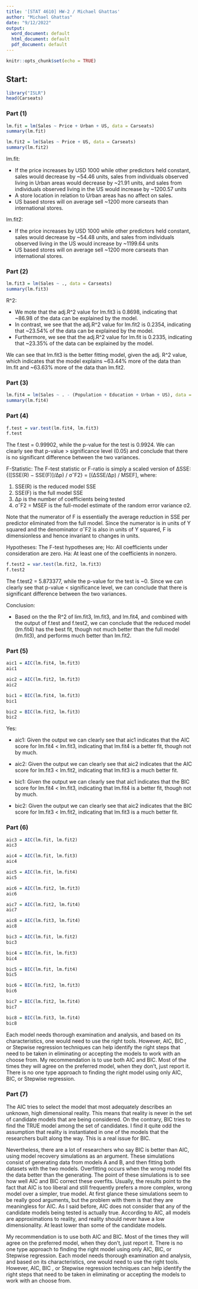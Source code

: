 ```yaml
---
title: '[STAT 4610] HW-2 / Michael Ghattas'
author: "Michael Ghattas"
date: "9/12/2022"
output:
  word_document: default
  html_document: default
  pdf_document: default
---
```


```r
knitr::opts_chunk$set(echo = TRUE)
```

## Start:

```r
library("ISLR")
head(Carseats)
```


### Part (1)

```r
lm.fit = lm(Sales ~ Price + Urban + US, data = Carseats)
summary(lm.fit)

lm.fit2 = lm(Sales ~ Price + US, data = Carseats)
summary(lm.fit2)
```
lm.fit:

*   If the price increases by USD 1000 while other predictors held constant, sales would decrease by ~54.46 units, sales from individuals observed living in Urban areas would decrease by ~21.91 units, and sales from individuals observed living in the US would increase by ~1200.57 units
*   A store location in relation to Urban areas has no affect on sales.
*   US based stores will on average sell ~1200 more carseats than international stores.

lm.fit2:

*   If the price increases by USD 1000 while other predictors held constant, sales would decrease by ~54.48 units, and sales from individuals observed living in the US would increase by ~1199.64 units
*   US based stores will on average sell ~1200 more carseats than international stores.


### Part (2)

```r
lm.fit3 = lm(Sales ~ ., data = Carseats)
summary(lm.fit3)
```

R^2:

*   We mote that the adj.R^2 value for lm.fit3 is 0.8698, indicating that ~86.98 of the data can be explained by the model.
*   In contrast, we see that the adj.R^2 value for lm.fit2 is 0.2354, indicating that ~23.54% of the data can be explained by the model.
*   Furthermore, we see that the adj.R^2 value for lm.fit is 0.2335, indicating that ~23.35% of the data can be explained by the model.

We can see that lm.fit3 is the better fitting model, given the adj. R^2 value, which indicates that the model explains ~63.44% more of the data than lm.fit and ~63.63% more of the data than lm.fit2.


### Part (3)

```r
lm.fit4 = lm(Sales ~ . - (Population + Education + Urban + US), data = Carseats)
summary(lm.fit4)
```


### Part (4)

```r
f.test = var.test(lm.fit4, lm.fit3)
f.test
```

The f.test = 0.99902, while the p-value for the test is 0.9924. We can clearly see that p-value > significance level (0.05) and conclude that there is no significant difference between the two variances.

F-Statistic: The F-test statistic or F-ratio is simply a scaled version of ∆SSE: {([SSE(R) − SSE(F)]/∆p) / σˆF2} = [(∆SSE/∆p) / MSEF], where:

  1.    SSE(R) is the reduced model SSE
  2.    SSE(F) is the full model SSE
  3.    ∆p is the number of coefficients being tested
  4.    σˆF2 = MSEF is the full-model estimate of the random error variance σ2.

Note that the numerator of F is essentially the average reduction in SSE per predictor eliminated from the full model.
Since the numerator is in units of Y squared and the denominator σˆF2 is also in units of Y squared, F is dimensionless and hence invariant to changes in units.

Hypotheses: The F-test hypotheses are;
  Ho:   All coefficients under consideration are zero.
  Ha:   At least one of the coefficients in nonzero.
  
```r
f.test2 = var.test(lm.fit2, lm.fit3)
f.test2
```

The f.test2 = 5.873377, while the p-value for the test is ~0. Since we can clearly see that p-value < significance level, we can conclude that there is significant difference between the two variances.

Conclusion:

*   Based on the the R^2 of lim.fit3, lm.fit3, and lm.fit4, and combined with the output of f.test and f.test2, we can conclude that the reduced model (lm.fit4) has the best fit, though not much better than the full model (lm.fit3), and performs much better than lm.fit2. 


### Part (5)

```r
aic1 = AIC(lm.fit4, lm.fit3)
aic1

aic2 = AIC(lm.fit2, lm.fit3)
aic2

bic1 = BIC(lm.fit4, lm.fit3)
bic1

bic2 = BIC(lm.fit2, lm.fit3)
bic2
```

Yes:

*   aic1: Given the output we can clearly see that aic1 indicates that the AIC score for lm.fit4 < lm.fit3, indicating that lm.fit4 is a better fit, though not by much.
*   aic2: Given the output we can clearly see that aic2 indicates that the AIC score for lm.fit3 < lm.fit2, indicating that lm.fit3 is a much better fit.

*   bic1: Given the output we can clearly see that aic1 indicates that the BIC score for lm.fit4 < lm.fit3, indicating that lm.fit4 is a better fit, though not by much.
*   bic2: Given the output we can clearly see that aic2 indicates that the BIC score for lm.fit3 < lm.fit2, indicating that lm.fit3 is a much better fit.


### Part (6)

```r
aic3 = AIC(lm.fit, lm.fit2)
aic3

aic4 = AIC(lm.fit, lm.fit3)
aic4

aic5 = AIC(lm.fit, lm.fit4)
aic5

aic6 = AIC(lm.fit2, lm.fit3)
aic6

aic7 = AIC(lm.fit2, lm.fit4)
aic7

aic8 = AIC(lm.fit3, lm.fit4)
aic8
```
```r
bic3 = AIC(lm.fit, lm.fit2)
bic3

bic4 = BIC(lm.fit, lm.fit3)
bic4

bic5 = BIC(lm.fit, lm.fit4)
bic5

bic6 = BIC(lm.fit2, lm.fit3)
bic6

bic7 = BIC(lm.fit2, lm.fit4)
bic7

bic8 = BIC(lm.fit3, lm.fit4)
bic8
```


Each model needs thorough examination and analysis, and based on its characteristics, one would need to use the right tools. However, AIC, BIC , or Stepwise regression techniques can help identify the right steps that need to be taken in eliminating or accepting the models to work with an choose from. My recommendation is to use both AIC and BIC. Most of the times they will agree on the preferred model, when they don't, just report it. There is no one type approach to finding the right model using only AIC, BIC, or Stepwise regression. 


### Part (7)

The AIC tries to select the model that most adequately describes an unknown, high dimensional reality. This means that reality is never in the set of candidate models that are being considered. On the contrary, BIC tries to find the TRUE model among the set of candidates. I find it quite odd the assumption that reality is instantiated in one of the models that the researchers built along the way. This is a real issue for BIC.

Nevertheless, there are a lot of researchers who say BIC is better than AIC, using model recovery simulations as an argument. These simulations consist of generating data from models A and B, and then fitting both datasets with the two models. Overfitting occurs when the wrong model fits the data better than the generating. The point of these simulations is to see how well AIC and BIC correct these overfits. Usually, the results point to the fact that AIC is too liberal and still frequently prefers a more complex, wrong model over a simpler, true model. At first glance these simulations seem to be really good arguments, but the problem with them is that they are meaningless for AIC. As I said before, AIC does not consider that any of the candidate models being tested is actually true. According to AIC, all models are approximations to reality, and reality should never have a low dimensionality. At least lower than some of the candidate models.

My recommendation is to use both AIC and BIC. Most of the times they will agree on the preferred model, when they don't, just report it. There is no one type approach to finding the right model using only AIC, BIC, or Stepwise regression. Each model needs thorough examination and analysis, and based on its characteristics, one would need to use the right tools. However, AIC, BIC , or Stepwise regression techniques can help identify the right steps that need to be taken in eliminating or accepting the models to work with an choose from.
